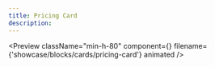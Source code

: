 ```yaml
---
title: Pricing Card
description:
---
```


<Preview
  className="min-h-80"
  component={<PricingCard />}
  filename={'showcase/blocks/cards/pricing-card'}
  animated
/>
